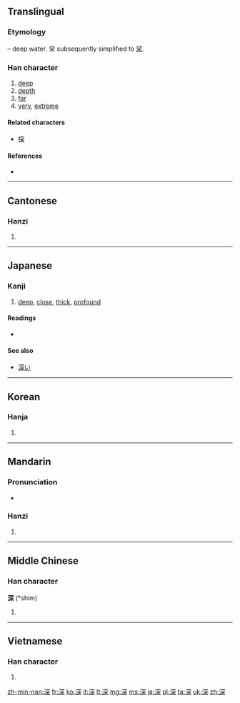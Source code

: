 ==Translingual==
{{stroke order|strokes=11}}

===Etymology===
{{Han compound|水|alt1=氵|t1=water|穼|ls=psc|c1=s|c2=p}} – deep water. 穼 subsequently simplified to [[罙]].

===Han character===
{{Han char|rn=85|rad=水|as=08|sn=11|four=3719<sub>4</sub>|canj=水月金木 (EBCD)|ids=⿰[[氵]]⿱[[㓁]][[木]]}}

# [[deep]]
# [[depth]]
# [[far]]
# [[very]], [[extreme]]

====Related characters====
* [[探]]

====References====
* {{Han ref|kx=0632.010|dkj=17687|dj=1034.080|hdz=31662.100|uh=6DF1|ud=28145|bh=B260|bd=45664}}

----

==Cantonese==

===Hanzi===
{{yue-hanzi|jyut=|y=sam1}}

# {{defn|lang=yue|sort=水08}}

----

==Japanese==

===Kanji===
{{ja-kanji|grade=3|rs=水08}}
# [[deep]], [[close]], [[thick]], [[profound]]

====Readings====
* {{ja-readings|on=[[しん]] (shin)|kun=[[ふかい]] (fukai), [[ふかさ]] (fukasa), [[ふかめる]] (fukameru)}}

====See also====
* [[深い]]

----

==Korean==

===Hanja===
{{ko-hanja|hangeul=심|eumhun=|rv=sim|mr=sim|y=sim}}

# {{defn|lang=ko|sort=水08}}

----

==Mandarin==

===Pronunciation===
* {{audio|zh-shēn.ogg|audio}}

===Hanzi===
{{cmn-hanzi|pin=[[shēn]] ([[shen1]]), [[zhūn]] ([[zhun1]]), [[zhǔn]] ([[zhun3]])|wg=shen<sup>1</sup>, chun<sup>1</sup>, chun<sup>3</sup>}}

# {{defn|lang=cmn|sort=水08}}

----

==Middle Chinese==

===Han character===
'''深''' (*shim)<!--asterisk indicates that this is a reconstructed pronunciation-->

# {{defn|lang=zhx-mid|sort=水08}}

----

==Vietnamese==

===Han character===
{{vi-hantu|[[thâm]], [[thăm]], [[thum]], [[thẫm]]|rs=水08}}

# {{defn|lang=vi|sort=水08}}

[[zh-min-nan:深]]
[[fr:深]]
[[ko:深]]
[[it:深]]
[[lt:深]]
[[mg:深]]
[[ms:深]]
[[ja:深]]
[[pl:深]]
[[ta:深]]
[[uk:深]]
[[zh:深]]